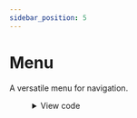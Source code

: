 ```yaml
---
sidebar_position: 5
---
```


# Menu

A versatile menu for navigation.


<Menu/>

<details>
    <summary>View code</summary>

```html
<div class="flex flex-wrap py-2">
  <div class="w-full px-4">
    <nav class="relative flex flex-wrap items-center justify-between px-2 py-3 bg-pink-500 rounded">
      <div class="container px-4 mx-auto flex flex-wrap items-center justify-between">
        <div class="w-full relative flex justify-between lg:w-auto px-4 lg:static lg:block lg:justify-start">
          <a class="text-sm font-bold leading-relaxed inline-block mr-4 py-2 whitespace-nowrap uppercase text-white" href="#pablo">
            pink Menu
          </a>
          <button class="cursor-pointer text-xl leading-none px-3 py-1 border border-solid border-transparent rounded bg-transparent block lg:hidden outline-none focus:outline-none" type="button">
            <span class="block relative w-6 h-px rounded-sm bg-white"></span>
            <span class="block relative w-6 h-px rounded-sm bg-white mt-1"></span>
            <span class="block relative w-6 h-px rounded-sm bg-white mt-1"></span>
          </button>
        </div>
        <div class="flex lg:flex-grow items-center" id="example-navbar-info">
          <ul class="flex flex-col lg:flex-row list-none ml-auto">
            <li class="nav-item">
              <a class="px-3 py-2 flex items-center text-xs uppercase font-bold leading-snug text-white hover:opacity-75" href="#pablo">
                Discover
              </a>
            </li>
            <li class="nav-item">
              <a class="px-3 py-2 flex items-center text-xs uppercase font-bold leading-snug text-white hover:opacity-75" href="#pablo">
                Profile
              </a>
            </li>
            <li class="nav-item">
              <a class="px-3 py-2 flex items-center text-xs uppercase font-bold leading-snug text-white hover:opacity-75" href="#pablo">
                Settings
              </a>
            </li>
          </ul>
        </div>
      </div>
    </nav>
  </div>
</div>
```
</details>
